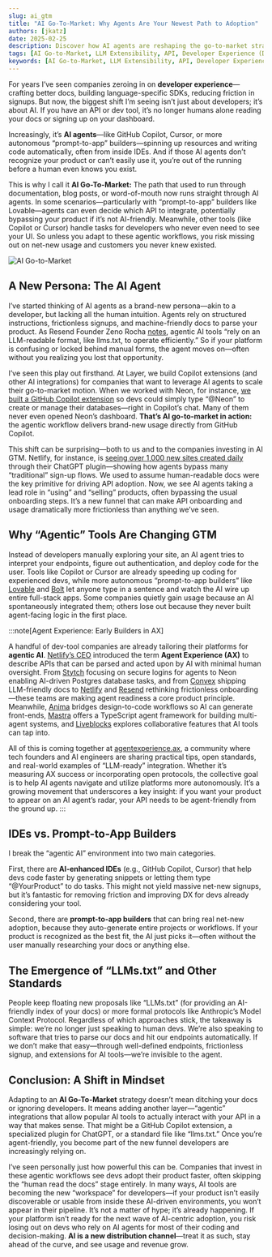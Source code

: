 ```yaml
---
slug: ai_gtm
title: "AI Go-To-Market: Why Agents Are Your Newest Path to Adoption"
authors: [jkatz]
date: 2025-02-25
description: Discover how AI agents are reshaping the go-to-market strategy for APIs. Learn why making your API agent-friendly with AI-powered tools like GitHub Copilot and prompt-to-app builders is crucial for reaching new users and driving adoption.
tags: [AI Go-to-Market, LLM Extensibility, API, Developer Experience (DX), Agent Experience (AX), AI Agents]
keywords: [AI Go-to-Market, LLM Extensibility, API, Developer Experience (DX), Agent Experience (AX), AI Agents]
---
```


<head>
  <title>Layer AI Blog | AI Go-To-Market: Why Agents Are Your Newest Path to Adoption</title>
  <meta name="title" property="og:title" content="Layer AI Blog | AI Go-To-Market: Why Agents Are Your Newest Path to Adoption" />
  <meta name="image" property="og:image" content="https://storage.googleapis.com/generic-assets/blog-static-assets/ai_gtm.png" />
  <meta name="author" content="Jonah Katz" />
</head>

For years I’ve seen companies zeroing in on **developer experience**—crafting better docs, building language-specific SDKs, reducing friction in signups. But now, the biggest shift I’m seeing isn’t just about developers; it’s about AI. If you have an API or dev tool, it’s no longer humans alone reading your docs or signing up on your dashboard.

Increasingly, it’s **AI agents**—like GitHub Copilot, Cursor, or more autonomous “prompt-to-app” builders—spinning up resources and writing code automatically, often from inside IDEs. And if those AI agents don’t recognize your product or can’t easily use it, you’re out of the running before a human even knows you exist.

This is why I call it **AI Go-To-Market:** The path that used to run through documentation, blog posts, or word-of-mouth now runs straight through AI agents. In some scenarios—particularly with “prompt-to-app” builders like Lovable—agents can even decide which API to integrate, potentially bypassing your product if it’s not AI-friendly. Meanwhile, other tools (like Copilot or Cursor) handle tasks for developers who never even need to see your UI. So unless you adapt to these agentic workflows, you risk missing out on net-new usage and customers you never knew existed.

![AI Go-to-Market](./assets/ai_gtm/ai_gtm.png)

## A New Persona: The AI Agent

I’ve started thinking of AI agents as a brand-new persona—akin to a developer, but lacking all the human intuition. Agents rely on structured instructions, frictionless signups, and machine-friendly docs to parse your product. As Resend Founder Zeno Rocha [notes](https://resend.com/blog/agent-experience), agentic AI tools “rely on an LLM-readable format, like llms.txt, to operate efficiently.” So if your platform is confusing or locked behind manual forms, the agent moves on—often without you realizing you lost that opportunity.

I’ve seen this play out firsthand. At Layer, we build Copilot extensions (and other AI integrations) for companies that want to leverage AI agents to scale their go-to-market motion. When we worked with Neon, for instance, [we built a GitHub Copilot extension](https://docs.buildwithlayer.com/layer_neon_copilot_extension) so devs could simply type “@Neon” to create or manage their databases—right in Copilot’s chat. Many of them never even opened Neon’s dashboard. **That’s AI go-to-market in action:** the agentic workflow delivers brand-new usage directly from GitHub Copilot.

This shift can be surprising—both to us and to the companies investing in AI GTM. Netlify, for instance, is [seeing over 1,000 new sites created daily](https://biilmann.blog/articles/introducing-ax/) through their ChatGPT plugin—showing how agents bypass many “traditional” sign-up flows. We used to assume human-readable docs were the key primitive for driving API adoption. Now, we see AI agents taking a lead role in “using” and “selling” products, often bypassing the usual onboarding steps. It’s a new funnel that can make API onboarding and usage dramatically more frictionless than anything we’ve seen.

## Why “Agentic” Tools Are Changing GTM

Instead of developers manually exploring your site, an AI agent tries to interpret your endpoints, figure out authentication, and deploy code for the user. Tools like Copilot or Cursor are already speeding up coding for experienced devs, while more autonomous “prompt-to-app builders” like [Lovable](https://lovable.dev) and [Bolt](https://bolt.new) let anyone type in a sentence and watch the AI wire up entire full-stack apps. Some companies quietly gain usage because an AI spontaneously integrated them; others lose out because they never built agent-facing logic in the first place.

:::note[Agent Experience: Early Builders in AX]

A handful of dev-tool companies are already tailoring their platforms for **agentic AI**. [Netlify’s CEO](https://biilmann.blog/articles/introducing-ax/) introduced the term **Agent Experience (AX)** to describe APIs that can be parsed and acted upon by AI with minimal human oversight. From [Stytch](https://stytch.com/blog/the-age-of-agent-experience/) focusing on secure logins for agents to Neon enabling AI-driven Postgres database tasks, and from [Convex](https://convex.dev/) shipping LLM-friendly docs to [Netlify](https://www.netlify.com/) and [Resend](https://resend.com/blog/agent-experience) rethinking frictionless onboarding—these teams are making agent readiness a core product principle. Meanwhile, [Anima](https://www.animaapp.com/) bridges design-to-code workflows so AI can generate front-ends, [Mastra](https://mastra.ai/) offers a TypeScript agent framework for building multi-agent systems, and [Liveblocks](https://liveblocks.io/blog) explores collaborative features that AI tools can tap into.

All of this is coming together at [agentexperience.ax](https://agentexperience.ax/), a community where tech founders and AI engineers are sharing practical tips, open standards, and real-world examples of “LLM-ready” integration. Whether it’s measuring AX success or incorporating open protocols, the collective goal is to help AI agents navigate and utilize platforms more autonomously. It’s a growing movement that underscores a key insight: if you want your product to appear on an AI agent’s radar, your API needs to be agent-friendly from the ground up.
:::

## IDEs vs. Prompt-to-App Builders

I break the “agentic AI” environment into two main categories.

First, there are **AI-enhanced IDEs** (e.g., GitHub Copilot, Cursor) that help devs code faster by generating snippets or letting them type “@YourProduct” to do tasks. This might not yield massive net-new signups, but it’s fantastic for removing friction and improving DX for devs already considering your tool.

Second, there are **prompt-to-app builders** that can bring real net-new adoption, because they auto-generate entire projects or workflows. If your product is recognized as the best fit, the AI just picks it—often without the user manually researching your docs or anything else.

## The Emergence of “LLMs.txt” and Other Standards

People keep floating new proposals like “LLMs.txt” (for providing an AI-friendly index of your docs) or more formal protocols like Anthropic’s Model Context Protocol. Regardless of which approaches stick, the takeaway is simple: we’re no longer just speaking to human devs. We’re also speaking to software that tries to parse our docs and hit our endpoints automatically. If we don’t make that easy—through well-defined endpoints, frictionless signup, and extensions for AI tools—we’re invisible to the agent.

## Conclusion: A Shift in Mindset

Adapting to an **AI Go-To-Market** strategy doesn’t mean ditching your docs or ignoring developers. It means adding another layer—“agentic” integrations that allow popular AI tools to actually interact with your API in a way that makes sense. That might be a GitHub Copilot extension, a specialized plugin for ChatGPT, or a standard file like “llms.txt.” Once you’re agent-friendly, you become part of the new funnel developers are increasingly relying on.

I’ve seen personally just how powerful this can be. Companies that invest in these agentic workflows see devs adopt their product faster, often skipping the “human read the docs” stage entirely. In many ways, AI tools are becoming the new “workspace” for developers—if your product isn’t easily discoverable or usable from inside these AI-driven environments, you won’t appear in their pipeline. It’s not a matter of hype; it’s already happening. If your platform isn’t ready for the next wave of AI-centric adoption, you risk losing out on devs who rely on AI agents for most of their coding and decision-making. **AI is a new distribution channel**—treat it as such, stay ahead of the curve, and see usage and revenue grow.
